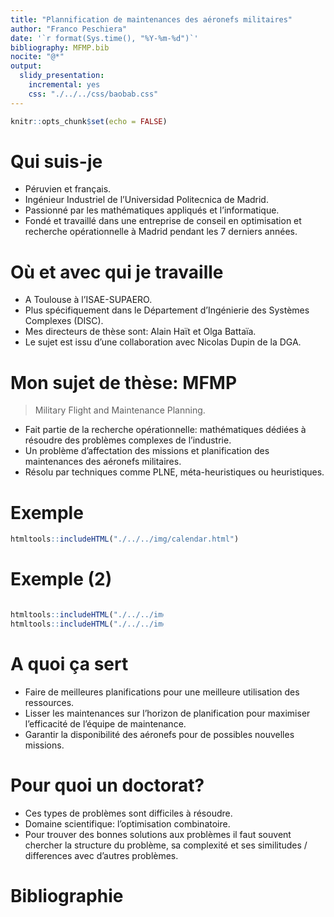 ```yaml
---
title: "Plannification de maintenances des aéronefs militaires"
author: "Franco Peschiera"
date: '`r format(Sys.time(), "%Y-%m-%d")`'
bibliography: MFMP.bib
nocite: "@*"
output: 
  slidy_presentation: 
    incremental: yes
    css: "./../../css/baobab.css"
---
```


```r
knitr::opts_chunk$set(echo = FALSE)
```

# Qui suis-je

* Péruvien et français.
* Ingénieur Industriel de l'Universidad Politecnica de Madrid.
* Passionné par les mathématiques appliqués et l'informatique.
* Fondé et travaillé dans une entreprise de conseil en optimisation et recherche opérationnelle à Madrid pendant les 7 derniers années.

# Où et avec qui je travaille

* A Toulouse à l'ISAE-SUPAERO.
* Plus spécifiquement dans le Département d'Ingénierie des Systèmes Complexes (DISC).
* Mes directeurs de thèse sont: Alain Haït et Olga Battaïa.
* Le sujet est issu d'une collaboration avec Nicolas Dupin de la DGA.

# Mon sujet de thèse: MFMP

> Military Flight and Maintenance Planning.

* Fait partie de la recherche opérationnelle: mathématiques dédiées à résoudre des problèmes complexes de l'industrie.
* Un problème d'affectation des missions et planification des maintenances des aéronefs militaires.
* Résolu par techniques comme PLNE, méta-heuristiques ou heuristiques.

# Exemple

```r
htmltools::includeHTML("./../../img/calendar.html")
```

# Exemple (2)

<style>
  .col2 {
    columns: 2 200px;         /* number of columns and width in pixels*/
    -webkit-columns: 2 200px; /* chrome, safari */
    -moz-columns: 2 200px;    /* firefox */
  }
</style>

<div class="col2">
```r
htmltools::includeHTML("./../../img/maintenances.html")
htmltools::includeHTML("./../../img/unavailable.html")
```
</div>


# A quoi ça sert

* Faire de meilleures planifications pour une meilleure utilisation des ressources.
* Lisser les maintenances sur l'horizon de planification pour maximiser l'efficacité de l'équipe de maintenance.
* Garantir la disponibilité des aéronefs pour de possibles nouvelles missions.

# Pour quoi un doctorat?

* Ces types de problèmes sont difficiles à résoudre.
* Domaine scientifique: l'optimisation combinatoire.
* Pour trouver des bonnes solutions aux problèmes il faut souvent chercher la structure du problème, sa complexité et ses similitudes / differences avec d'autres problèmes.

<!-- # Etat de l'art -->

<!-- * En @Cho2011, des affectations quotidiens des heures aux avions militaires. -->
<!-- * En @Verhoeff2015 et @Kozanidis2008, des affectations mensuels des maintenances et opérations sont faits avec contraintes des disponibilité, niveau de service et soutenabilité. -->
<!-- * En @Chastellux2017, un premier modèle d'affectation de missions aux aéronefs en lieu des heures est présenté. -->


# Bibliographie

